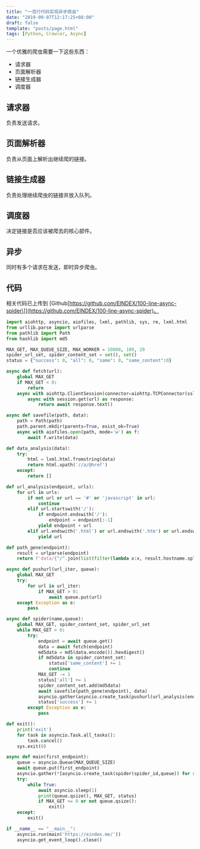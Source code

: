 ```yaml
---
title: "一百行代码实现异步爬虫"
date: "2019-09-07T12:17:25+08:00"
draft: false
template: "posts/page.html"
tags: [Python, Crawler, Async]
---
```


一个优雅的爬虫需要一下这些东西：

- 请求器
- 页面解析器
- 链接生成器
- 调度器

<more />

## 请求器

负责发送请求。

## 页面解析器

负责从页面上解析出继续爬的链接。

## 链接生成器

负责处理继续爬虫的链接并放入队列。

## 调度器

决定链接是否应该被爬去的核心部件。

## 异步

同时有多个请求在发送，即时异步爬虫。

## 代码

相关代码已上传到 [Github\[https://github.com/EINDEX/100-line-async-spider\]](https://github.com/EINDEX/100-line-async-spider)。

```python
import aiohttp, asyncio, aiofiles, lxml, pathlib, sys, re, lxml.html
from urllib.parse import urlparse
from pathlib import Path
from hashlib import md5

MAX_GET, MAX_QUEUE_SIZE, MAX_WORKER = 10000, 100, 20
spider_url_set, spider_content_set = set(), set()
status = {"success": 0, "all": 0, "same": 0, "same_content":0}

async def fetch(url):
    global MAX_GET
    if MAX_GET < 0:
        return
    async with aiohttp.ClientSession(connector=aiohttp.TCPConnector(ssl=False), timeout=aiohttp.ClientTimeout(total=1)) as session:
        async with session.get(url) as response:
            return await response.text()

async def savefile(path, data):
    path = Path(path)
    path.parent.mkdir(parents=True, exist_ok=True)
    async with aiofiles.open(path, mode='w') as f:
        await f.write(data)

def data_analysis(data):
    try:
        html = lxml.html.fromstring(data)
        return html.xpath('//a/@href')
    except:
        return []

def url_analysis(endpoint, urls):
    for url in urls:
        if not url or url == '#' or 'javascript' in url:
            continue
        elif url.startswith('/'):
            if endpoint.endswith('/'):
                endpoint = endpoint[:-1]
            yield endpoint + url
        elif url.endswith('.html') or url.endswith('.htm') or url.endswith('.shtml') or url.endswith('/') or '?' in url:
            yield url

def path_gene(endpoint):
    result = urlparse(endpoint)
    return f'data/{"/".join(list(filter(lambda x:x, result.hostname.split(".")))[::-1])}{result.path+"/index.html" if result.path!="/" else "/index.html"}{result.query.replace("/","")}'

async def pushurl(url_iter, queue):
    global MAX_GET
    try:
        for url in url_iter:
            if MAX_GET > 0:
                await queue.put(url)
    except Exception as e:
        pass

async def spider(name,queue):
    global MAX_GET, spider_content_set, spider_url_set
    while MAX_GET > 0:
        try:
            endpoint = await queue.get()
            data = await fetch(endpoint)
            md5data = md5(data.encode()).hexdigest()
            if md5data in spider_content_set:
                status['same_content'] += 1
                continue
            MAX_GET -= 1
            status['all'] += 1
            spider_content_set.add(md5data)
            await savefile(path_gene(endpoint), data)
            asyncio.gather(asyncio.create_task(pushurl(url_analysis(endpoint, data_analysis(data)), queue)), return_exceptions=False)
            status['success'] += 1
        except Exception as e:
            pass

def exit():
    print('exit')
    for task in asyncio.Task.all_tasks():
        task.cancel()
    sys.exit(0)

async def main(first_endpoint):
    queue = asyncio.Queue(MAX_QUEUE_SIZE)
    await queue.put(first_endpoint)
    asyncio.gather(*[asyncio.create_task(spider(spider_id,queue)) for spider_id in range(MAX_WORKER)], return_exceptions=False)
    try:
        while True:
            await asyncio.sleep(1)
            print(queue.qsize(), MAX_GET, status)
            if MAX_GET <= 0 or not queue.qsize():
                exit()
    except:
        exit()

if __name__ == "__main__":
    asyncio.run(main('https://eindex.me/'))
    asyncio.get_event_loop().close()
```
